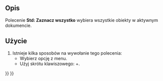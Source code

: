 <languages/>

{{Docnav/pl
|[[Std_BoxElementSelection/pl|Wybór elementów ramką zaznaczenia]]
|[[Std_Delete/pl|Usuń]]
|[[Std_Edit_Menu/pl|Menu Edycja]]
|IconL=Std_BoxElementSelection.svg
|IconR=Std_Delete.svg
|IconC=Freecad.svg
}}

{{GuiCommand/pl
|Name=Std SelectAll
|Name/pl=Std: Zaznacz wszystko
|MenuLocation=Edycja → Zaznacz wszystko
|Workbenches=Wszystkie
|Shortcut={{KEY|Ctrl}}+{{KEY|A}}
|SeeAlso=[[Std_BoxSelection/pl|Zaznacz obszar]], [[Std_BoxElementSelection/pl|Wybór elementów ramką zaznaczenia]]
}}

<span id="Description"></span>
==Opis==

Polecenie '''Std: Zaznacz wszystko''' wybiera wszystkie obiekty w aktywnym dokumencie.

<span id="Usage"></span>
==Użycie==

# Istnieje kilka sposobów na wywołanie tego polecenia:
#* Wybierz opcję {{MenuCommand|Edycja → [[Image:Std_SelectAll.svg|16px]] Zaznacz wszystko}} z menu.
#* Użyj skrótu klawiszowego: {{KEY|Ctrl}}+{{KEY|A}}.


{{Docnav/pl
|[[Std_BoxElementSelection/pl|Wybór elementów ramką zaznaczenia]]
|[[Std_Delete/pl|Usuń]]
|[[Std_Edit_Menu/pl|Menu Edycja]]
|IconL=Std_BoxElementSelection.svg
|IconR=Std_Delete.svg
|IconC=Freecad.svg
}}

{{Std_Base_navi{{#translation:}}}}
{{Userdocnavi{{#translation:}}}}